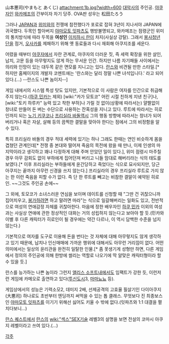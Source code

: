 山本悪司(やまもと あくじ)
attachment:1b.jpg?width=600
[[대악사]]의 주인공. [[야쿠자]]인 [[와카메조]]의 간부이자 차기 당주. OVA판 성우는 松田たろう 

그러나 [[JAPAN]]과 [[위미]]와의 전쟁에 참전했다가 포로로 잡혀 3년이 지나서야 JAPAN에 귀국했다. 두목인 할아버지 [[야마모토 잇파츠]]도 행방불명되고, 와카메조는 점령군인 위미의 통치방식에 따라 두목을 '''여성인''' [[이치하시 란]]이 차지(사실상 강탈). 그래서 [[봉사청년단]]을 점거, [[오사카]]를 제패하기 위해 옛 동료들과 다시 재회해 아쿠지조를 세운다.

어렸을 때부터 [[야쿠자]]에서 자란 관계로, 야쿠자의 더러운 짓, 즉 세력 확장을 위한 살인, 납치, 고문 등을 아무렇지도 않게 하는 무서운 인간. 하지만 나름 자기패들 사이에서는 의리와 인망이 있는 대두목 같은 면모를 지니고는 있다. [[란스]]와 비견될 만한 스타일.[* 하지만 홈페이지의 개발자 코멘트에는 '란스와는 달리 정말 나쁜 녀석입니다.' 라고 되어있다.(...) --란스도 나쁜 놈이지--]

게임 내에서의 시스템 특성 탓도 있지만, 기본적으로 이 사람은 여자를 인간으로 취급해 주지 않는다.([[하쿠 민카]]는 제외) [wiki:"카가 모토코" 어린 시절 친하게 지낸 친구]나, [wiki:"토키 하루카" 능력 있고 착한 부하]나 가릴 것 없이(상황에 따라서는) 얄짤없이 창녀로 만들어 돈 버는 수단으로 사용하는 잔혹성을 지니고 있다. 루트에 따라서는 히로인까지 되는 [[노기 키쿠코]]나 [[프리실라 바돌]]역시 그의 행동 방향에 따라서는 창녀가 되어버리거나 혹은 자살, 살해 등의 끔찍한 결말을 맞아야 한다는 점에서 그의 비정함을 알 수 있다. 

특히 프리실라 바돌의 경우 적대 세력에 있기는 하나 그래도 한때는 연인 비슷하게 몸을 겹쳤던 관계인데[* 전쟁 중 본대와 떨어져 죽음의 목전에 왔을 때 만나, 이제 인생의 마지막이라고 생각하고 꽤나 다정하게 대해 주며 안았던 일이 있다.], 위미 점령시 마주칠 경우 아무 감회도 없이 부하에게 집어던져 버리고 니들 맘대로 해버리라는 식의 태도를 보였다.[* 이후 프리실라는 부하들에게 윤간당하고 죽었다는 식으로 묘사되지만, 당근 아쿠지는 끝까지 아무런 신경을 쓰지 않는다.] 프리실라의 경우 프리실라 루트로 가지 않는 한 이런 죽음을 피할 수가 없다. 즉 단 한 루트를 빼고는 비참한 결말이 예약된 히로인. ~~그것도 주인공 손에~~

그 외에, 토모코가 소녀스러운 연심을 보이며 데이트를 신청할 때 "그딴 건 귀찮으니까 집어치우고, [[붕가]]하려면 하고 말려면 마라"는 식으로 일갈해버리는 일화도 있고, 전반적으로 여성의 연애감정 자체를 귀찮아한다. 마음에 정한 배우자인 [[하쿠 민카]] 이외의 여성과는 사실상 연애에 관한 정상적인 대화는 거의 성립하지 않는다고 보아야 할 듯.(민카와 이별 후 다른 캐릭터가 히로인이 될 경우에는 약간 다르나, 이 역시 담백한 수준을 넘지 않는다.)

기본적으로 여자를 도구로 이용해 돈을 번다는 것 자체에 대해 아무렇지도 않게 생각하고 있기 때문에, 납치나 인신매매에 가까운 행위에 대해서도 아무런 거리낌이 없다. 어떤 의미에서는 일상의 윤리관을 완전히 일탈한 인물.[* 좀 못생기게 성형만 하면, 다른 게임에서 정의의 주인공에 의해 한방에 썰리는 역할로 나오기에 딱 알맞은 캐릭터형이라 할 수 있을 듯.]

란스를 능가하는 나쁜 놈이라 그런지 [[앨리스 소프트]]내에서도 임팩트가 강한 듯, 이런저런 게임에 카메오로 출연하고 있다([[투신도시]]3, [[마마뇨뇨]] 등).

게임상에서의 성능은 기력소모2, 데미지 2배, 선제공격의 고효율 필살기인 다이아쿠지(大悪司) 하나로도 초반부터 엔딩까지 써먹을 수 있는 톱 클래스. 무엇보다 진 최종보스인 [[야마모토 잇파츠]]를 이기기 위해선 싫어도 키울 수 밖에 없다.(잇파츠와 1:1 대결을 펼치다보니...)

[[란스 퀘스트]]에서 [[란스]]의 [[wiki:"섹스"SEX]]기술 레벨3의 설명을 보면 전설의 코마시 아쿠지 레벨이라고 쓰여 있다.(...)

[[각주]]
